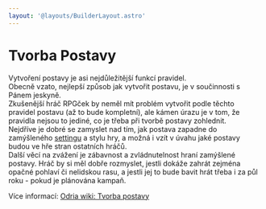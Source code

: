 ```yaml
---
layout: '@layouts/BuilderLayout.astro'
---
```





# Tvorba Postavy

Vytvoření postavy je asi nejdůležitější funkcí pravidel.<br/>
Obecně vzato, nejlepší způsob jak vytvořit postavu, je v součinnosti s Pánem jeskyně.<br/>
Zkušenější hráč RPGček by neměl mít problém vytvořit podle těchto pravidel postavu (až to bude kompletní), ale kámen úrazu je v tom, že pravidla nejsou to jediné, co je třeba při tvorbě postavy zohlednit.<br/>
Nejdříve je dobré se zamyslet nad tím, jak postava zapadne do zamýšleného [settingu](http://www.odria.eu/wiki/index.php/Kategorie:Settingy) a stylu hry, a možná i vzít v úvahu jaké postavy budou ve hře stran ostatních hráčů.<br/>
Další věcí na zvážení je zábavnost a zvládnutelnost hraní zamýšlené postavy. Hráč by si měl dobře rozmyslet, jestli dokáže zahrát zejména opačné pohlaví či nelidskou rasu, a jestli jej to bude bavit hrát třeba i za půl roku - pokud je plánována kampaň.

Více informací: [Odria wiki: Tvorba postavy](http://www.odria.eu/wiki/index.php/Tvorba_postavy)

<Properties components={components} />

<BlockList />
